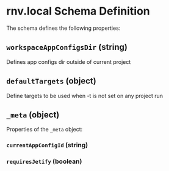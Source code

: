 # rnv.local Schema Definition

The schema defines the following properties:

## `workspaceAppConfigsDir` (string)

Defines app configs dir outside of current project

## `defaultTargets` (object)

Define targets to be used when -t is not set on any project run

## `_meta` (object)

Properties of the `_meta` object:

### `currentAppConfigId` (string)

### `requiresJetify` (boolean)